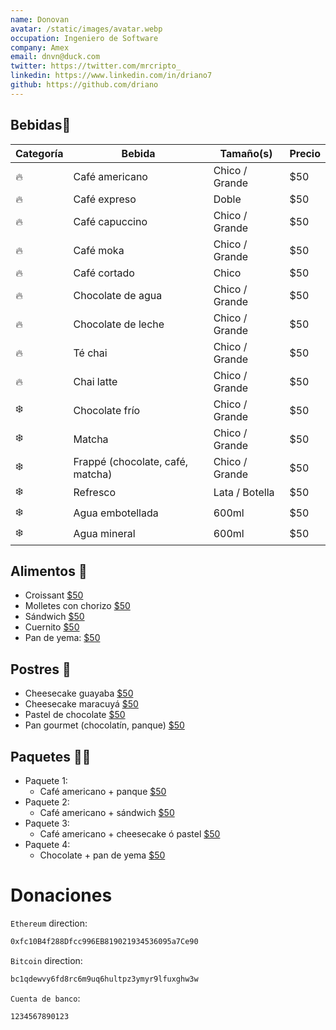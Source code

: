 ```yaml
---
name: Donovan
avatar: /static/images/avatar.webp
occupation: Ingeniero de Software
company: Amex
email: dnvn@duck.com
twitter: https://twitter.com/mrcripto_
linkedin: https://www.linkedin.com/in/driano7
github: https://github.com/driano
---
```


## Bebidas🧋

<table>
  <thead>
    <tr>
      <th>Categoría</th>
      <th>Bebida</th>
      <th>Tamaño(s)</th>
      <th>Precio</th>
    </tr>
  </thead>
  <tbody>
    <tr>
      <td>🔥</td>
      <td>Café americano</td>
      <td>Chico / Grande</td>
      <td>$50</td>
    </tr>
    <tr>
      <td>🔥</td>
      <td>Café expreso</td>
      <td>Doble</td>
      <td>$50</td>
    </tr>
    <tr>
      <td>🔥</td>
      <td>Café capuccino</td>
      <td>Chico / Grande</td>
      <td>$50</td>
    </tr>
    <tr>
      <td>🔥</td>
      <td>Café moka</td>
      <td>Chico / Grande</td>
      <td>$50</td>
    </tr>
    <tr>
      <td>🔥</td>
      <td>Café cortado</td>
      <td>Chico</td>
      <td>$50</td>
    </tr>
    <tr>
      <td>🔥</td>
      <td>Chocolate de agua</td>
      <td>Chico / Grande</td>
      <td>$50</td>
    </tr>
    <tr>
      <td>🔥</td>
      <td>Chocolate de leche</td>
      <td>Chico / Grande</td>
      <td>$50</td>
    </tr>
    <tr>
      <td>🔥</td>
      <td>Té chai</td>
      <td>Chico / Grande</td>
      <td>$50</td>
    </tr>
    <tr>
      <td>🔥</td>
      <td>Chai latte</td>
      <td>Chico / Grande</td>
      <td>$50</td>
    </tr>
    <tr>
      <td>❄️</td>
      <td>Chocolate frío</td>
      <td>Chico / Grande</td>
      <td>$50</td>
    </tr>
    <tr>
      <td>❄️</td>
      <td>Matcha</td>
      <td>Chico / Grande</td>
      <td>$50</td>
    </tr>
    <tr>
      <td>❄️</td>
      <td>Frappé (chocolate, café, matcha)</td>
      <td>Chico / Grande</td>
      <td>$50</td>
    </tr>
    <tr>
      <td>❄️</td>
      <td>Refresco</td>
      <td>Lata / Botella</td>
      <td>$50</td>
    </tr>
    <tr>
      <td>❄️</td>
      <td>Agua embotellada</td>
      <td>600ml</td>
      <td>$50</td>
    </tr>
    <tr>
      <td>❄️</td>
      <td>Agua mineral</td>
      <td>600ml</td>
      <td>$50</td>
    </tr>
  </tbody>
</table>

## Alimentos 🥪

<ul>
  <li>
    Croissant <u>$50</u>
  </li>
  <li>
    Molletes con chorizo <u>$50</u>
  </li>
  <li>
    Sándwich <u>$50</u>
  </li>
  <li>
    Cuernito <u>$50</u>
  </li>
  <li>
    Pan de yema: <u>$50</u>
  </li>
</ul>

## Postres 🍰

<ul>
  <li>
    Cheesecake guayaba <u>$50</u>
  </li>
  <li>
    Cheesecake maracuyá <u>$50</u>
  </li>
  <li>
    Pastel de chocolate <u>$50</u>
  </li>
  <li>
    Pan gourmet (chocolatín, panque) <u>$50</u>
  </li>
</ul>

## Paquetes 🧋🍰

<ul>
  <li>
    Paquete 1:
    <ul>
      <li>
        Café americano + panque <u>$50</u>
      </li>
    </ul>
  </li>
  <li>
    Paquete 2:
    <ul>
      <li>
        Café americano + sándwich <u>$50</u>
      </li>
    </ul>
  </li>
  <li>
    Paquete 3:
    <ul>
      <li>
        Café americano + cheesecake ó pastel <u>$50</u>
      </li>
    </ul>
  </li>
  <li>
    Paquete 4:
    <ul>
      <li>
        Chocolate + pan de yema <u>$50</u>
      </li>
    </ul>
  </li>
</ul>

# Donaciones

`Ethereum` direction:

```bash
0xfc10B4f288Dfcc996EB819021934536095a7Ce90
```

`Bitcoin` direction:

```bash
bc1qdewvy6fd8rc6m9uq6hultpz3ymyr9lfuxghw3w
```

`Cuenta de banco`:

```bash
1234567890123
```
